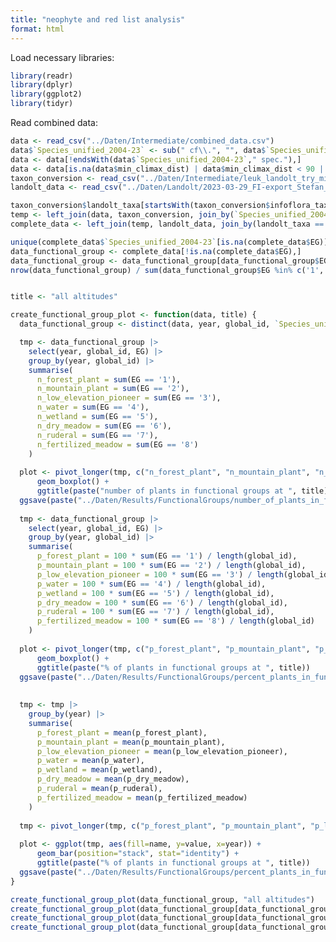 ```yaml
---
title: "neophyte and red list analysis"
format: html
---
```


Load necessary libraries:
```r
library(readr)
library(dplyr)
library(ggplot2)
library(tidyr)
```

Read combined data:
```r
data <- read_csv("../Daten/Intermediate/combined_data.csv")
data$`Species_unified_2004-23` <- sub(" cf\\.", "", data$`Species_unified_2004-23`)
data <- data[!endsWith(data$`Species_unified_2004-23`," spec."),]
data <- data[is.na(data$min_climax_dist) | data$min_climax_dist < 90 | data$min_fire_dist < 90,] # remove goedicke plots which are far away
taxon_conversion <- read_csv("../Daten/Intermediate/leuk_landolt_try_midolo_eive_taxon_conversion.csv")
landolt_data <- read_csv("../Daten/Landolt/2023-03-29_FI-export_Stefan_Widmer.csv")

taxon_conversion$landolt_taxa[startsWith(taxon_conversion$infoflora_taxon, "Salix")]
temp <- left_join(data, taxon_conversion, join_by(`Species_unified_2004-23` == infoflora_taxon))
complete_data <- left_join(temp, landolt_data, join_by(landolt_taxa == Taxon))
```

```r
unique(complete_data$`Species_unified_2004-23`[is.na(complete_data$EG)])
data_functional_group <- complete_data[!is.na(complete_data$EG),]
data_functional_group <- data_functional_group[data_functional_group$EG != '-',]
nrow(data_functional_group) / sum(data_functional_group$EG %in% c('1', '2', '3', '4', '5', '6', '7', '8'))


title <- "all altitudes"

create_functional_group_plot <- function(data, title) {
  data_functional_group <- distinct(data, year, global_id, `Species_unified_2004-23`, EG)

  tmp <- data_functional_group |> 
    select(year, global_id, EG) |>
    group_by(year, global_id) |>
    summarise(
      n_forest_plant = sum(EG == '1'),
      n_mountain_plant = sum(EG == '2'),
      n_low_elevation_pioneer = sum(EG == '3'),
      n_water = sum(EG == '4'),
      n_wetland = sum(EG == '5'),
      n_dry_meadow = sum(EG == '6'),
      n_ruderal = sum(EG == '7'),
      n_fertilized_meadow = sum(EG == '8')
    )
  
  plot <- pivot_longer(tmp, c("n_forest_plant", "n_mountain_plant", "n_low_elevation_pioneer", "n_water", "n_wetland", "n_dry_meadow", "n_ruderal", "n_fertilized_meadow")) |> ggplot(aes(fill=name, y=value, x=year)) + 
      geom_boxplot() +
      ggtitle(paste("number of plants in functional groups at ", title))
  ggsave(paste("../Daten/Results/FunctionalGroups/number_of_plants_in_functional_groups_at", title, ".png"), plot = plot)
  
  tmp <- data_functional_group |> 
    select(year, global_id, EG) |>
    group_by(year, global_id) |>
    summarise(
      p_forest_plant = 100 * sum(EG == '1') / length(global_id),
      p_mountain_plant = 100 * sum(EG == '2') / length(global_id),
      p_low_elevation_pioneer = 100 * sum(EG == '3') / length(global_id),
      p_water = 100 * sum(EG == '4') / length(global_id),
      p_wetland = 100 * sum(EG == '5') / length(global_id),
      p_dry_meadow = 100 * sum(EG == '6') / length(global_id),
      p_ruderal = 100 * sum(EG == '7') / length(global_id),
      p_fertilized_meadow = 100 * sum(EG == '8') / length(global_id)
    )
  
  plot <- pivot_longer(tmp, c("p_forest_plant", "p_mountain_plant", "p_low_elevation_pioneer", "p_water", "p_wetland", "p_dry_meadow", "p_ruderal", "p_fertilized_meadow")) |> ggplot(aes(fill=name, y=value, x=year)) + 
      geom_boxplot() +
      ggtitle(paste("% of plants in functional groups at ", title))
  ggsave(paste("../Daten/Results/FunctionalGroups/percent_plants_in_functional_groups_at", title, ".png"), plot = plot)
  
  
  tmp <- tmp |> 
    group_by(year) |>
    summarise(
      p_forest_plant = mean(p_forest_plant),
      p_mountain_plant = mean(p_mountain_plant),
      p_low_elevation_pioneer = mean(p_low_elevation_pioneer),
      p_water = mean(p_water),
      p_wetland = mean(p_wetland),
      p_dry_meadow = mean(p_dry_meadow),
      p_ruderal = mean(p_ruderal),
      p_fertilized_meadow = mean(p_fertilized_meadow)
    ) 
  
  tmp <- pivot_longer(tmp, c("p_forest_plant", "p_mountain_plant", "p_low_elevation_pioneer", "p_water", "p_wetland", "p_dry_meadow", "p_ruderal", "p_fertilized_meadow"))
  
  plot <- ggplot(tmp, aes(fill=name, y=value, x=year)) + 
      geom_bar(position="stack", stat="identity") +
      ggtitle(paste("% of plants in functional groups at ", title))
  ggsave(paste("../Daten/Results/FunctionalGroups/percent_plants_in_functional_groups_stacked_at", title, ".png"), plot = plot)
}

create_functional_group_plot(data_functional_group, "all altitudes")
create_functional_group_plot(data_functional_group[data_functional_group$altitude_band == "high",], "high altitudes")
create_functional_group_plot(data_functional_group[data_functional_group$altitude_band == "mid",], "mid altitudes")
create_functional_group_plot(data_functional_group[data_functional_group$altitude_band == "low",], "low altitudes")

```



